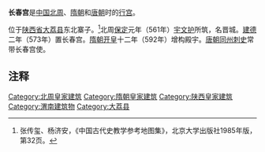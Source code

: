 '''长春宫'''是[[中国|中国]][[北周|北周]]、[[隋朝|隋朝]]和[[唐朝|唐朝]]时的[[行宫|行宫]]。

位于[[陕西省|陕西省]][[大荔县|大荔县]]东北寨子。<ref>张传玺、杨济安，《中国古代史教学参考地图集》，北京大学出版社1985年版，第32页。</ref>北周[[保定_(北周)|保定]]元年（561年）[[宇文护|宇文护]]所筑，名晋城。[[建德_(北周)|建德]]二年（573年）置长春宫。[[隋朝|隋朝]][[开皇|开皇]]十二年（592年）增构殿宇。[[唐朝|唐朝]][[同州|同州]][[刺史|刺史]]常带长春宫使。

==注释==

{{Reflist|2}}

[[Category:北周皇家建筑|Category:北周皇家建筑]]
[[Category:隋朝皇家建筑|Category:隋朝皇家建筑]]
[[Category:陕西皇家建筑|Category:陕西皇家建筑]]
[[Category:渭南建筑物|Category:渭南建筑物]]
[[Category:大荔县|Category:大荔县]]